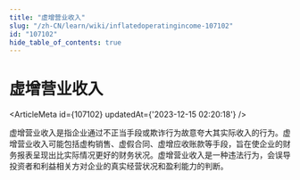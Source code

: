```yaml
---
title: "虚增营业收入"
slug: "/zh-CN/learn/wiki/inflatedoperatingincome-107102"
id: "107102"
hide_table_of_contents: true
---
```



<Breadcrumbs current="虚增营业收入" />

# 虚增营业收入

<ArticleMeta id={107102} updatedAt={'2023-12-15 02:20:18'} />
<div className='border-solid border-b border-t-0 my-4 border-[var(--ifm-color-gray-300)]' />

虚增营业收入是指企业通过不正当手段或欺诈行为故意夸大其实际收入的行为。虚增营业收入可能包括虚构销售、虚假合同、虚增应收账款等手段，旨在使企业的财务报表呈现出比实际情况更好的财务状况。虚增营业收入是一种违法行为，会误导投资者和利益相关方对企业的真实经营状况和盈利能力的判断。
